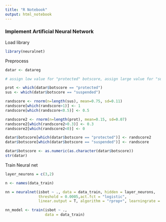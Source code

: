 ```yaml
---
title: "R Notebook"
output: html_notebook
---
```


### Implement Artificial Neural Network

Load library
```r
library(neuralnet)
```

Preprocess
```r
datar <- datareg

# assign low value for "protected" botscore, assign large value for "suspended" botscore

prot <- which(datar$botscore == "protected")
sus <- which(datar$botscore == "suspended")

randscore <- rnorm(n=length(sus), mean=0.75, sd=0.11)
randscore[which(randscore>1)] <- 1
randscore[which(randscore<0.5)] <- 0.5

randscore2 <- rnorm(n=length(prot), mean=0.15, sd=0.07)
randscore2[which(randscore2>0.3)] <- 0.3
randscore2[which(randscore2<0)] <- 0

datar$botscore[which(datar$botscore == "protected")] <- randscore2
datar$botscore[which(datar$botscore == "suspended")] <- randscore

datar$botscore <- as.numeric(as.character(datar$botscore))
str(datar)
```


Train Neural net
```r
layer_neurons = c(3,2)

n <- names(data_train)

nn = neuralnet(isbot ~ ., data = data_train, hidden = layer_neurons, 
               threshold = 0.0005,act.fct = "logistic", 
               linear.output = T, algorithm = "rprop+", learningrate = )
```


```r


nn_model <- train(isbot ~ .,
                  data = data_train)
```




